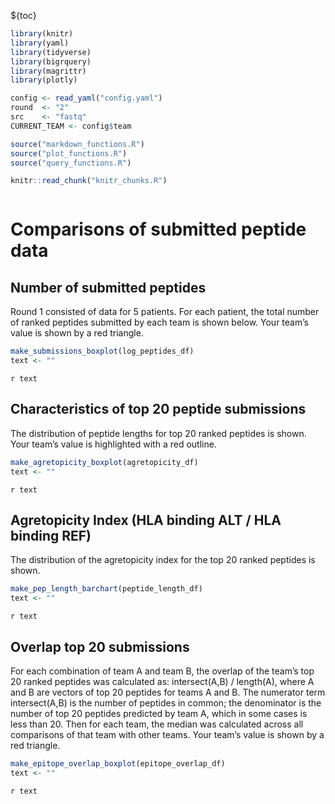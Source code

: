 ${toc}

```r
library(knitr)
library(yaml)
library(tidyverse)
library(bigrquery)
library(magrittr)
library(plotly)

config <- read_yaml("config.yaml")
round  <- "2"
src    <- "fastq"
CURRENT_TEAM <- config$team

source("markdown_functions.R")
source("plot_functions.R")
source("query_functions.R")

knitr::read_chunk("knitr_chunks.R")
```

```r
```

# Comparisons of submitted peptide data


## Number of submitted peptides
Round 1 consisted of data for 5 patients. For each patient, the total number of ranked peptides submitted by each team is shown below. Your team's value is shown by a red triangle.

```r
make_submissions_boxplot(log_peptides_df)
text <- ""
```
`r text`

## Characteristics of top 20 peptide submissions
The distribution of peptide lengths for top 20 ranked peptides is shown. Your team's value is highlighted with a red outline.

```r
make_agretopicity_boxplot(agretopicity_df)
text <- ""
```
`r text`

## Agretopicity Index (HLA binding ALT / HLA binding REF)
The distribution of the agretopicity index for the top 20 ranked peptides is shown.
```r
make_pep_length_barchart(peptide_length_df)
text <- ""
```
`r text`

## Overlap top 20 submissions
For each combination of team A and team B, the overlap of the team's top 20 ranked peptides was calculated as: intersect(A,B) / length(A), where A and B are vectors of top 20 peptides for teams A and B. The numerator term intersect(A,B) is the number of peptides in common; the denominator is the number of top 20 peptides predicted by team A, which in some cases is less than 20. Then for each team, the median was calculated across all comparisons of that team with other teams. Your team's value is shown by a red triangle.

```r
make_epitope_overlap_boxplot(epitope_overlap_df)
text <- ""
```
`r text`
